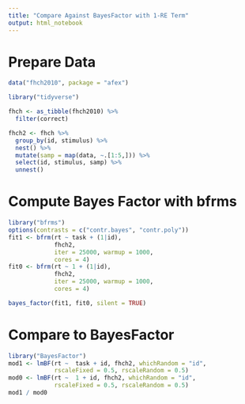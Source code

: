 ```yaml
---
title: "Compare Against BayesFactor with 1-RE Term"
output: html_notebook
---
```


# Prepare Data

```r
data("fhch2010", package = "afex")

library("tidyverse")

fhch <- as_tibble(fhch2010) %>% 
  filter(correct)

fhch2 <- fhch %>% 
  group_by(id, stimulus) %>% 
  nest() %>% 
  mutate(samp = map(data, ~.[1:5,])) %>% 
  select(id, stimulus, samp) %>% 
  unnest()
```

# Compute Bayes Factor with bfrms
```r
library("bfrms")
options(contrasts = c("contr.bayes", "contr.poly"))
fit1 <- bfrm(rt ~ task + (1|id), 
             fhch2, 
             iter = 25000, warmup = 1000,
             cores = 4)
fit0 <- bfrm(rt ~ 1 + (1|id), 
             fhch2, 
             iter = 25000, warmup = 1000,
             cores = 4)
```

```r
bayes_factor(fit1, fit0, silent = TRUE)
```

# Compare to BayesFactor
```r
library("BayesFactor")
mod1 <- lmBF(rt ~  task + id, fhch2, whichRandom = "id", 
             rscaleFixed = 0.5, rscaleRandom = 0.5)
mod0 <- lmBF(rt ~  1 + id, fhch2, whichRandom = "id", 
             rscaleFixed = 0.5, rscaleRandom = 0.5)
mod1 / mod0
```


